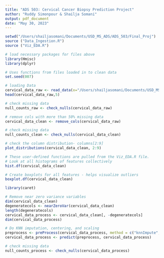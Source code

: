```yaml
---
title: "ADS 503: Cervical Cancer Biopsy Prediction Project"
author: "Ruddy Simonpour & Shailja Somani"
output: pdf_document
date: "May 30, 2023"
---
```


```r
setwd("/Users/shailjasomani/Documents/USD_MS_ADS/ADS_503/Final_Proj")   #choose a location/path and set the working directory - will only set for this chunk thoughh
source ("Data_Ingestion.R")
source ("Viz_EDA.R")

# load necessary packages for files above
library(Hmisc)
library(dplyr)
```



```r
# Uses functions from files loaded in to clean data
set.seed(007)

# loading Data
cervical_data_raw <- read_data(x="/Users/shailjasomani/Documents/USD_MS_ADS/ADS_503/Final_Proj/kag_risk_factors_cervical_cancer.csv")
head(cervical_data_raw,5)

# check missing data
null_counts_raw <- check_nulls(cervical_data_raw)

# remove cols with more than 50% missing data
cervical_data_clean <- remove_cols(cervical_data_raw)

# check missing data
null_counts_clean <- check_nulls(cervical_data_clean)

```


```r
# check the column distribution- columns[2:9]
plot_distributions(cervical_data_clean, 2:9)
```


```r
# These user-defined functions are pulled from the Viz_EDA.R file.
# Look at all histograms of features collectively
hist.df(cervical_data_clean)

# Create boxplots for all features - helps visualize outliers
boxplot.df(cervical_data_clean)
```


```r
library(caret)

# Remove near zero variance variables
dim(cervical_data_clean)
degeneratecols <- nearZeroVar(cervical_data_clean)
length(degeneratecols)
cervical_data_process <- cervical_data_clean[, -degeneratecols]
dim(cervical_data_process)

# Do KNN imputation, centering, and scaling
preprocess <- preProcess(cervical_data_process, method = c("knnImpute", "center", "scale"))
cervical_data_process <- predict(preprocess, cervical_data_process)

# check missing data
null_counts_process <- check_nulls(cervical_data_process)

```

